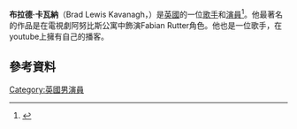 {{Infobox musical artist <!-- See Wikipedia:WikiProject_Musicians -->
| name                = Brad Kavanagh
| image               = 
| background          = solo_singer
| birth_name          = Brad Lewis Kavanagh
| birth_date          = {{birth date and age|1992|08|21|df=y}}
| birth_place         = {{英格蘭}}[[坎布里亞|坎布里亞]][[懷特港|懷特港]] 
| origin              = {{UK}}
| instrument          = [[吉他|吉他]]、[[鼓|鼓]]、[[鋼琴|鋼琴]]、[[貝斯|貝斯]] 
| occupation          = [[演員|演員]]，[[歌手|歌手]]，[[電視主持人|電視主持人]]，[[音樂製作人|音樂製作人]]
| years_active        = 2003–現在
|}}
'''布拉德·卡瓦納'''（Brad Lewis Kavanagh，{{bd|1992年|8月21日}}）是[[英國|英國]]的一位[[歌手|歌手]]和[[演員|演員]]<ref>{{cite web|url=http://www.blackpoolgazette.co.uk/what-s-on/oscars-are-a-scream-1-3342197|title=Oscars are a Scream|publisher=|access-date=2016-05-14|archive-url=https://web.archive.org/web/20160323060008/http://www.blackpoolgazette.co.uk/what-s-on/oscars-are-a-scream-1-3342197|archive-date=2016-03-23|dead-url=yes}}</ref>。他最著名的作品是在電視劇阿努比斯公寓中飾演Fabian Rutter角色。他也是一位歌手，在youtube上擁有自己的播客。

==參考資料==
{{reflist}}

{{normdaten}}
{{DEFAULTSORT:Kavanagh}}
[[Category:英國男演員|Category:英國男演員]]